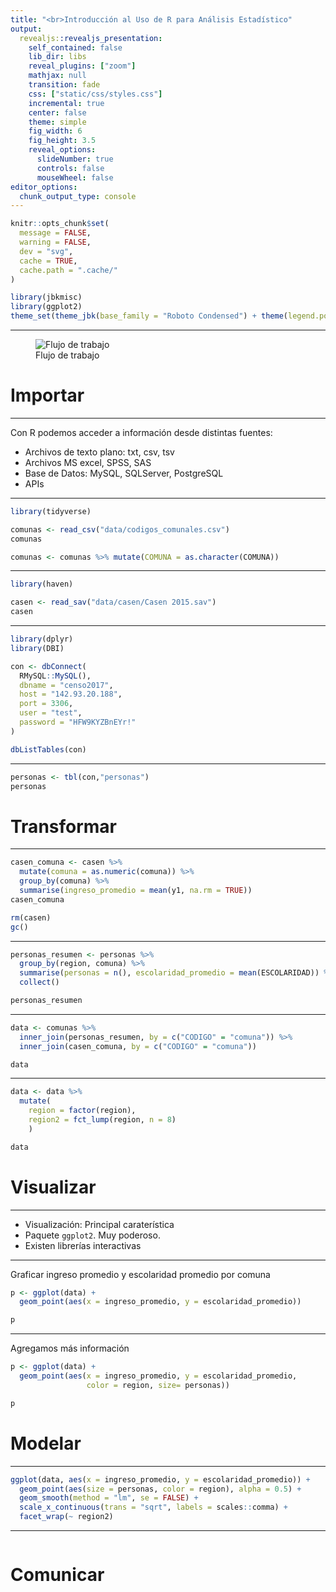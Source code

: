 ```yaml
---
title: "<br>Introducción al Uso de R para Análisis Estadístico"
output:
  revealjs::revealjs_presentation:
    self_contained: false
    lib_dir: libs
    reveal_plugins: ["zoom"]
    mathjax: null
    transition: fade
    css: ["static/css/styles.css"]
    incremental: true
    center: false
    theme: simple
    fig_width: 6
    fig_height: 3.5
    reveal_options:
      slideNumber: true
      controls: false
      mouseWheel: false
editor_options: 
  chunk_output_type: console
---
```


```r
knitr::opts_chunk$set(
  message = FALSE,
  warning = FALSE,
  dev = "svg",
  cache = TRUE,
  cache.path = ".cache/"
)

library(jbkmisc)
library(ggplot2)
theme_set(theme_jbk(base_family = "Roboto Condensed") + theme(legend.position = "none"))
```

----

![Flujo de trabajo](static/imgs/datapipeline.png) 

# Importar { .center }

----

Con R podemos acceder a información desde distintas fuentes:

- Archivos de texto plano: txt, csv, tsv
- Archivos MS excel, SPSS, SAS
- Base de Datos: MySQL, SQLServer, PostgreSQL
- APIs 

----

```r
library(tidyverse)

comunas <- read_csv("data/codigos_comunales.csv")
comunas
```

```r
comunas <- comunas %>% mutate(COMUNA = as.character(COMUNA))
```


---- 

```r
library(haven)

casen <- read_sav("data/casen/Casen 2015.sav")
casen
```

----

```r
library(dplyr)
library(DBI)

con <- dbConnect(
  RMySQL::MySQL(),
  dbname = "censo2017",
  host = "142.93.20.188", 
  port = 3306,
  user = "test",
  password = "HFW9KYZBnEYr!"
)

dbListTables(con)
```

----

```r
personas <- tbl(con,"personas")
personas
```

# Transformar { .center }

----

```r
casen_comuna <- casen %>% 
  mutate(comuna = as.numeric(comuna)) %>% 
  group_by(comuna) %>% 
  summarise(ingreso_promedio = mean(y1, na.rm = TRUE))
casen_comuna
```

```r
rm(casen)
gc()
```

----

```r
personas_resumen <- personas %>% 
  group_by(region, comuna) %>% 
  summarise(personas = n(), escolaridad_promedio = mean(ESCOLARIDAD)) %>% 
  collect()

personas_resumen
```

---- 

```r
data <- comunas %>%
  inner_join(personas_resumen, by = c("CODIGO" = "comuna")) %>% 
  inner_join(casen_comuna, by = c("CODIGO" = "comuna"))

data
```

----

```r
data <- data %>% 
  mutate(
    region = factor(region),
    region2 = fct_lump(region, n = 8)
    )

data
```


# Visualizar { .center }

---- 

- Visualización: Principal caraterística 
- Paquete `ggplot2`. Muy poderoso.
- Existen librerías interactivas

----

Graficar ingreso promedio y escolaridad promedio por comuna

<div id="left">
```r
p <- ggplot(data) +
  geom_point(aes(x = ingreso_promedio, y = escolaridad_promedio))
```
</div>
<div id="right">
```r
p
```
</div>


----

Agregamos más información

<div id="left">
```r
p <- ggplot(data) +
  geom_point(aes(x = ingreso_promedio, y = escolaridad_promedio,
                 color = region, size= personas))
```
</div>
<div id="right">
```r
p
```
</div>



# Modelar { .center }

----

```r
ggplot(data, aes(x = ingreso_promedio, y = escolaridad_promedio)) +
  geom_point(aes(size = personas, color = region), alpha = 0.5) +
  geom_smooth(method = "lm", se = FALSE) + 
  scale_x_continuous(trans = "sqrt", labels = scales::comma) +
  facet_wrap(~ region2)
```


---- 

```r

```



# Comunicar { .center }